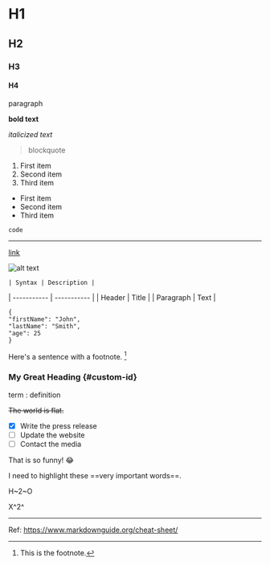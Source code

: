 
# H1
## H2
### H3
#### H4

paragraph

**bold text**

*italicized text*

> blockquote

1. First item
2. Second item
3. Third item

- First item
- Second item
- Third item

`code`

---

[link](https://link)

![alt text](https://picsum.photos/200)

	| Syntax | Description |
| ----------- | ----------- |
| Header | Title |
| Paragraph | Text |

```
{
"firstName": "John",
"lastName": "Smith",
"age": 25
}
```

Here's a sentence with a footnote. [^1]

[^1]: This is the footnote.

### My Great Heading {#custom-id}

term
: definition

~~The world is flat.~~

- [x] Write the press release
- [ ] Update the website
- [ ] Contact the media

That is so funny! :joy:

I need to highlight these ==very important words==.

H~2~O

X^2^

---
Ref: https://www.markdownguide.org/cheat-sheet/
